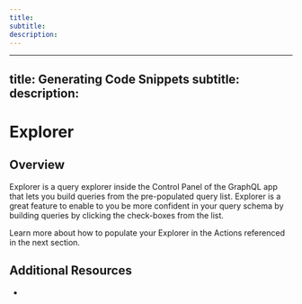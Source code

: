 ```yaml
--- 
title: 
subtitle: 
description: 
---
```


--- 
title: Generating Code Snippets 
subtitle: 
description: 
---
# Explorer

## Overview

Explorer is a query explorer inside the Control Panel of the GraphQL app that lets you build queries from the pre-populated query list. Explorer is a great feature to enable to you be more confident in your query schema by building queries by clicking the check-boxes from the list.

Learn more about how to populate your Explorer in the Actions referenced in the next section.

## Additional Resources

-

